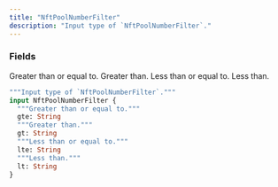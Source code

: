 ```yaml
---
title: "NftPoolNumberFilter"
description: "Input type of `NftPoolNumberFilter`."
---
```


### Fields

<ResponseField name="gte" type="String">
  Greater than or equal to.
</ResponseField>

<ResponseField name="gt" type="String">
  Greater than.
</ResponseField>

<ResponseField name="lte" type="String">
  Less than or equal to.
</ResponseField>

<ResponseField name="lt" type="String">
  Less than.
</ResponseField>


```graphql NftPoolNumberFilter
"""Input type of `NftPoolNumberFilter`."""
input NftPoolNumberFilter {
  """Greater than or equal to."""
  gte: String
  """Greater than."""
  gt: String
  """Less than or equal to."""
  lte: String
  """Less than."""
  lt: String
}
```
